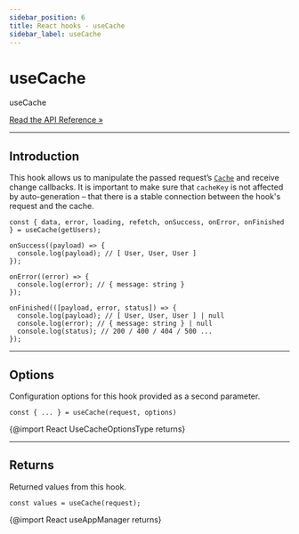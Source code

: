 ```yaml
---
sidebar_position: 6
title: React hooks - useCache
sidebar_label: useCache
---
```


# useCache

<div class="api-link">
  <div class="api-link-title">useCache</div>
  <div class="api-link-sub-title">

[Read the API Reference »](/api/React/Hook/useCache.mdx)

  </div>
</div>

---

## Introduction

This hook allows us to manipulate the passed request’s [`Cache`](/documentation/02-core/managers.mdx) and receive change
callbacks. It is important to make sure that `cacheKey` is not affected by auto-generation – that there is a stable
connection between the hook's request and the cache.

```tsx
const { data, error, loading, refetch, onSuccess, onError, onFinished } = useCache(getUsers);

onSuccess((payload) => {
  console.log(payload); // [ User, User, User ]
});

onError((error) => {
  console.log(error); // { message: string }
});

onFinished(([payload, error, status]) => {
  console.log(payload); // [ User, User, User ] | null
  console.log(error); // { message: string } | null
  console.log(status); // 200 / 400 / 404 / 500 ...
});
```

---

## Options

Configuration options for this hook provided as a second parameter.

```tsx
const { ... } = useCache(request, options)
```

{@import React UseCacheOptionsType returns}

---

## Returns

Returned values from this hook.

```tsx
const values = useCache(request);
```

{@import React useAppManager returns}
